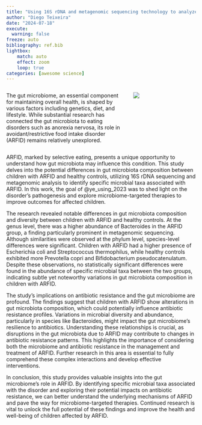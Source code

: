 ---
title: "Using 16S rDNA and metagenomic sequencing technology to analyze the fecal microbiome of children with avoidant/restrictive food intake disorder"
author: "Diego Teixeira"
date: "2024-07-18"
execute:
  warning: false
freeze: auto
bibliography: ref.bib
lightbox:
    match: auto
    effect: zoom
    loop: true
categories: [awesome science]
---



::: columns
::: {.column width="60%"}

The gut microbiome, an essential component for maintaining overall health, is shaped by various factors including genetics, diet, and lifestyle. While substantial research has connected the gut microbiota to eating disorders such as anorexia nervosa, its role in avoidant/restrictive food intake disorder (ARFID) remains relatively unexplored. 
:::
::: {.column width="30%"}
![](abstract.png){width="200," heigh="200," fig-align="center"}
:::
:::
ARFID, marked by selective eating, presents a unique opportunity to understand how gut microbiota may influence this condition. This study delves into the potential differences in gut microbiota composition between children with ARFID and healthy controls, utilizing 16S rDNA sequencing and metagenomic analysis to identify specific microbial taxa associated with ARFID. In this work, the goal of @ye_using_2023 was to shed light on the disorder's pathogenesis and explore microbiome-targeted therapies to improve outcomes for affected children.




The research revealed notable differences in gut microbiota composition and diversity between children with ARFID and healthy controls. At the genus level, there was a higher abundance of Bacteroides in the ARFID group, a finding particularly prominent in metagenomic sequencing. Although similarities were observed at the phylum level, species-level differences were significant. Children with ARFID had a higher presence of Escherichia coli and Streptococcus thermophilus, while healthy controls exhibited more Prevotella copri and Bifidobacterium pseudocatenulatum. Despite these observations, no statistically significant differences were found in the abundance of specific microbial taxa between the two groups, indicating subtle yet noteworthy variations in gut microbiota composition in children with ARFID.

The study's implications on antibiotic resistance and the gut microbiome are profound. The findings suggest that children with ARFID show alterations in gut microbiota composition, which could potentially influence antibiotic resistance profiles. Variations in microbial diversity and abundance, particularly in species like Bacteroides, might impact the gut microbiome's resilience to antibiotics. Understanding these relationships is crucial, as disruptions in the gut microbiota due to ARFID may contribute to changes in antibiotic resistance patterns. This highlights the importance of considering both the microbiome and antibiotic resistance in the management and treatment of ARFID. Further research in this area is essential to fully comprehend these complex interactions and develop effective interventions.

In conclusion, this study provides valuable insights into the gut microbiome's role in ARFID. By identifying specific microbial taxa associated with the disorder and exploring their potential impacts on antibiotic resistance, we can better understand the underlying mechanisms of ARFID and pave the way for microbiome-targeted therapies. Continued research is vital to unlock the full potential of these findings and improve the health and well-being of children affected by ARFID.